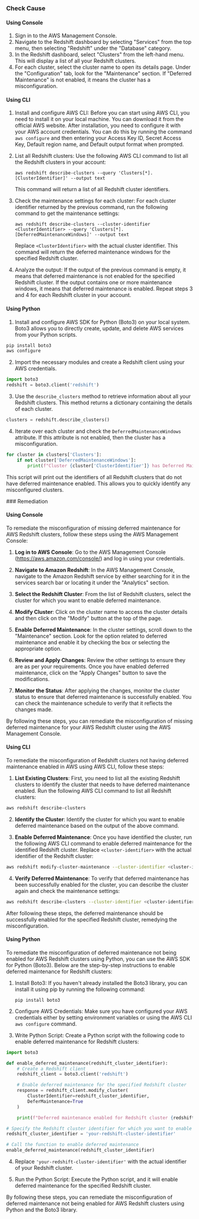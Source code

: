 

<Tabs><Tab title='Cause'>
### Check Cause

#### Using Console

1. Sign in to the AWS Management Console.
2. Navigate to the Redshift dashboard by selecting "Services" from the top menu, then selecting "Redshift" under the "Database" category.
3. In the Redshift dashboard, select "Clusters" from the left-hand menu. This will display a list of all your Redshift clusters.
4. For each cluster, select the cluster name to open its details page. Under the "Configuration" tab, look for the "Maintenance" section. If "Deferred Maintenance" is not enabled, it means the cluster has a misconfiguration.

#### Using CLI

1. Install and configure AWS CLI: Before you can start using AWS CLI, you need to install it on your local machine. You can download it from the official AWS website. After installation, you need to configure it with your AWS account credentials. You can do this by running the command `aws configure` and then entering your Access Key ID, Secret Access Key, Default region name, and Default output format when prompted.

2. List all Redshift clusters: Use the following AWS CLI command to list all the Redshift clusters in your account:

   ```
   aws redshift describe-clusters --query 'Clusters[*].[ClusterIdentifier]' --output text
   ```

   This command will return a list of all Redshift cluster identifiers.

3. Check the maintenance settings for each cluster: For each cluster identifier returned by the previous command, run the following command to get the maintenance settings:

   ```
   aws redshift describe-clusters --cluster-identifier <ClusterIdentifier> --query 'Clusters[*].[DeferredMaintenanceWindows]' --output text
   ```

   Replace `<ClusterIdentifier>` with the actual cluster identifier. This command will return the deferred maintenance windows for the specified Redshift cluster.

4. Analyze the output: If the output of the previous command is empty, it means that deferred maintenance is not enabled for the specified Redshift cluster. If the output contains one or more maintenance windows, it means that deferred maintenance is enabled. Repeat steps 3 and 4 for each Redshift cluster in your account.

#### Using Python

1. Install and configure AWS SDK for Python (Boto3) on your local system. Boto3 allows you to directly create, update, and delete AWS services from your Python scripts.

```python
pip install boto3
aws configure
```

2. Import the necessary modules and create a Redshift client using your AWS credentials.

```python
import boto3
redshift = boto3.client('redshift')
```

3. Use the `describe_clusters` method to retrieve information about all your Redshift clusters. This method returns a dictionary containing the details of each cluster.

```python
clusters = redshift.describe_clusters()
```

4. Iterate over each cluster and check the `DeferredMaintenanceWindows` attribute. If this attribute is not enabled, then the cluster has a misconfiguration.

```python
for cluster in clusters['Clusters']:
    if not cluster['DeferredMaintenanceWindows']:
        print(f"Cluster {cluster['ClusterIdentifier']} has Deferred Maintenance not enabled.")
```

This script will print out the identifiers of all Redshift clusters that do not have deferred maintenance enabled. This allows you to quickly identify any misconfigured clusters.

</Tab>

<Tab title='Remediation'>
### Remediation

#### Using Console

To remediate the misconfiguration of missing deferred maintenance for AWS Redshift clusters, follow these steps using the AWS Management Console:

1. **Log in to AWS Console**: Go to the AWS Management Console (https://aws.amazon.com/console/) and log in using your credentials.

2. **Navigate to Amazon Redshift**: In the AWS Management Console, navigate to the Amazon Redshift service by either searching for it in the services search bar or locating it under the "Analytics" section.

3. **Select the Redshift Cluster**: From the list of Redshift clusters, select the cluster for which you want to enable deferred maintenance.

4. **Modify Cluster**: Click on the cluster name to access the cluster details and then click on the "Modify" button at the top of the page.

5. **Enable Deferred Maintenance**: In the cluster settings, scroll down to the "Maintenance" section. Look for the option related to deferred maintenance and enable it by checking the box or selecting the appropriate option.

6. **Review and Apply Changes**: Review the other settings to ensure they are as per your requirements. Once you have enabled deferred maintenance, click on the "Apply Changes" button to save the modifications.

7. **Monitor the Status**: After applying the changes, monitor the cluster status to ensure that deferred maintenance is successfully enabled. You can check the maintenance schedule to verify that it reflects the changes made.

By following these steps, you can remediate the misconfiguration of missing deferred maintenance for your AWS Redshift cluster using the AWS Management Console.

#### Using CLI

To remediate the misconfiguration of Redshift clusters not having deferred maintenance enabled in AWS using AWS CLI, follow these steps:

1. **List Existing Clusters**: First, you need to list all the existing Redshift clusters to identify the cluster that needs to have deferred maintenance enabled. Run the following AWS CLI command to list all Redshift clusters:

```bash
aws redshift describe-clusters
```

2. **Identify the Cluster**: Identify the cluster for which you want to enable deferred maintenance based on the output of the above command.

3. **Enable Deferred Maintenance**: Once you have identified the cluster, run the following AWS CLI command to enable deferred maintenance for the identified Redshift cluster. Replace `<cluster-identifier>` with the actual identifier of the Redshift cluster:

```bash
aws redshift modify-cluster-maintenance --cluster-identifier <cluster-identifier> --defer-maintenance
```

4. **Verify Deferred Maintenance**: To verify that deferred maintenance has been successfully enabled for the cluster, you can describe the cluster again and check the maintenance settings:

```bash
aws redshift describe-clusters --cluster-identifier <cluster-identifier>
```

After following these steps, the deferred maintenance should be successfully enabled for the specified Redshift cluster, remedying the misconfiguration.

#### Using Python

To remediate the misconfiguration of deferred maintenance not being enabled for AWS Redshift clusters using Python, you can use the AWS SDK for Python (Boto3). Below are the step-by-step instructions to enable deferred maintenance for Redshift clusters:

1. Install Boto3: If you haven't already installed the Boto3 library, you can install it using pip by running the following command:
   ```
   pip install boto3
   ```

2. Configure AWS Credentials: Make sure you have configured your AWS credentials either by setting environment variables or using the AWS CLI `aws configure` command.

3. Write Python Script: Create a Python script with the following code to enable deferred maintenance for Redshift clusters:

```python
import boto3

def enable_deferred_maintenance(redshift_cluster_identifier):
    # Create a Redshift client
    redshift_client = boto3.client('redshift')

    # Enable deferred maintenance for the specified Redshift cluster
    response = redshift_client.modify_cluster(
        ClusterIdentifier=redshift_cluster_identifier,
        DeferMaintenance=True
    )

    print(f"Deferred maintenance enabled for Redshift cluster {redshift_cluster_identifier}")

# Specify the Redshift cluster identifier for which you want to enable deferred maintenance
redshift_cluster_identifier = 'your-redshift-cluster-identifier'

# Call the function to enable deferred maintenance
enable_deferred_maintenance(redshift_cluster_identifier)
```

4. Replace `'your-redshift-cluster-identifier'` with the actual identifier of your Redshift cluster.

5. Run the Python Script: Execute the Python script, and it will enable deferred maintenance for the specified Redshift cluster.

By following these steps, you can remediate the misconfiguration of deferred maintenance not being enabled for AWS Redshift clusters using Python and the Boto3 library.


</Tab>
</Tabs>